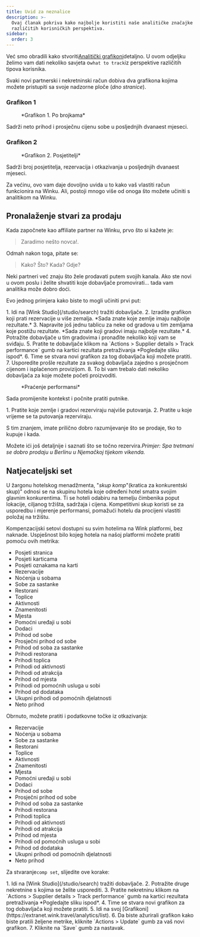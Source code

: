 ```yaml
---
title: Uvid za neznalice
description: >-
  Ovaj članak pokriva kako najbolje koristiti naše analitičke značajke iz
  različitih korisničkih perspektiva.
sidebar:
  order: 3
---
```


Već smo obradili kako stvoriti[Analitički grafikoni](/user/analytics/)detaljno. U ovom odjeljku želimo vam dati nekoliko savjeta o`what to track`iz perspektive različitih tipova korisnika.

Svaki novi partnerski i nekretninski račun dobiva dva grafikona kojima možete pristupiti sa svoje nadzorne ploče (*dno stranice*).

### Grafikon 1

<figure>
  <CloudinaryImage width="700" height="222" resize="scale" quality="best" alt="Po brojkama" src="academy/by-the-numbers" errorImage="noimage_opaque_nyrtl0.png" />

  <figcaption>*Grafikon 1. Po brojkama*</figcaption>
</figure>


Sadrži neto prihod i prosječnu cijenu sobe u posljednjih dvanaest mjeseci.

### Grafikon 2

<figure>
  <CloudinaryImage width="700" height="222" resize="scale" quality="best" alt="Posjetitelji" src="academy/visitors" errorImage="noimage_opaque_nyrtl0.png" />

  <figcaption>*Grafikon 2. Posjetitelji*</figcaption>
</figure>


Sadrži broj posjetitelja, rezervacija i otkazivanja u posljednjih dvanaest mjeseci.

Za većinu, ovo vam daje dovoljno uvida u to kako vaš vlastiti račun funkcionira na Winku. Ali, postoji mnogo više od onoga što možete učiniti s analitikom na Winku.

## Pronalaženje stvari za prodaju

Kada započnete kao affiliate partner na Winku, prvo što si kažete je:

> Zaradimo nešto novca!.

Odmah nakon toga, pitate se:

> Kako? Što? Kada? Gdje?

Neki partneri već znaju što žele prodavati putem svojih kanala. Ako ste novi u ovom poslu i želite shvatiti koje dobavljače promovirati... tada vam analitika može dobro doći.

Evo jednog primjera kako biste to mogli učiniti prvi put:

<Steps>
  1. Idi na [Wink Studio](/studio/search) tražiti dobavljače.
  2. Izradite grafikon koji prati rezervacije u više zemalja. *Sada znate koje zemlje imaju najbolje rezultate.*
  3. Napravite još jednu tablicu za neke od gradova u tim zemljama koje postižu rezultate. *Sada znate koji gradovi imaju najbolje rezultate.*
  4. Potražite dobavljače u tim gradovima i pronađite nekoliko koji vam se sviđaju.
  5. Pratite te dobavljače klikom na `Actions > Supplier details > Track performance` gumb na kartici rezultata pretraživanja *Pogledajte sliku ispod*.
  6. Time se stvara novi grafikon za tog dobavljača koji možete pratiti.
  7. Usporedite prošle rezultate za svakog dobavljača zajedno s prosječnom cijenom i isplaćenom provizijom.
  8. To bi vam trebalo dati nekoliko dobavljača za koje možete početi proizvoditi.
</Steps>


<figure>
  <CloudinaryImage width="350" height="190" resize="scale" quality="best" alt="Podaci o dobavljaču" src="academy/supplier-details" errorImage="noimage_opaque_nyrtl0.png" />

  <figcaption>*Praćenje performansi*</figcaption>
</figure>


Sada promijenite kontekst i počnite pratiti putnike.

<Steps>
  1. Pratite koje zemlje i gradovi rezerviraju najviše putovanja.
  2. Pratite u koje vrijeme se ta putovanja rezerviraju.
</Steps>


S tim znanjem, imate prilično dobro razumijevanje što se prodaje, tko to kupuje i kada.

Možete ići još detaljnije i saznati što se točno rezervira.*Primjer: Spa tretmani se dobro prodaju u Berlinu u Njemačkoj tijekom vikenda.*

## Natjecateljski set

U žargonu hotelskog menadžmenta, "*skup komp*"(kratica za konkurentski skup)" odnosi se na skupinu hotela koje određeni hotel smatra svojim glavnim konkurentima.
Ti se hoteli odabiru na temelju čimbenika poput lokacije, ciljanog tržišta, sadržaja i cijena.
Kompetitivni skup koristi se za usporedbu i mjerenje performansi, pomažući hotelu da procijeni vlastiti položaj na tržištu.

Kompenzacijski setovi dostupni su svim hotelima na Wink platformi, bez naknade. Uspješnost bilo kojeg hotela na našoj platformi možete pratiti pomoću ovih metrika:

* Posjeti stranica
* Posjeti karticama
* Posjeti oznakama na karti
* Rezervacije
* Noćenja u sobama
* Sobe za sastanke
* Restorani
* Toplice
* Aktivnosti
* Znamenitosti
* Mjesta
* Pomoćni uređaji u sobi
* Dodaci
* Prihod od sobe
* Prosječni prihod od sobe
* Prihod od soba za sastanke
* Prihodi restorana
* Prihodi toplica
* Prihodi od aktivnosti
* Prihodi od atrakcija
* Prihod od mjesta
* Prihodi od pomoćnih usluga u sobi
* Prihod od dodataka
* Ukupni prihodi od pomoćnih djelatnosti
* Neto prihod

Obrnuto, možete pratiti i podatkovne točke iz otkazivanja:

* Rezervacije
* Noćenja u sobama
* Sobe za sastanke
* Restorani
* Toplice
* Aktivnosti
* Znamenitosti
* Mjesta
* Pomoćni uređaji u sobi
* Dodaci
* Prihod od sobe
* Prosječni prihod od sobe
* Prihod od soba za sastanke
* Prihodi restorana
* Prihodi toplica
* Prihodi od aktivnosti
* Prihodi od atrakcija
* Prihod od mjesta
* Prihodi od pomoćnih usluga u sobi
* Prihod od dodataka
* Ukupni prihodi od pomoćnih djelatnosti
* Neto prihod

Za stvaranje`comp set`, slijedite ove korake:

<Steps>
  1. Idi na [Wink Studio](/studio/search) tražiti dobavljače.
  2. Potražite druge nekretnine s kojima se želite usporediti.
  3. Pratite nekretninu klikom na `Actions > Supplier details > Track performance` gumb na kartici rezultata pretraživanja *Pogledajte sliku ispod*.
  4. Time se stvara novi grafikon za tog dobavljača koji možete pratiti.
  5. Idi na svoj [Grafikoni](https://extranet.wink.travel/analytics/list).
  6. Da biste ažurirali grafikon kako biste pratili željene metrike, kliknite `Actions > Update` gumb za vaš novi grafikon.
  7. Kliknite na `Save` gumb za nastavak.
</Steps>

